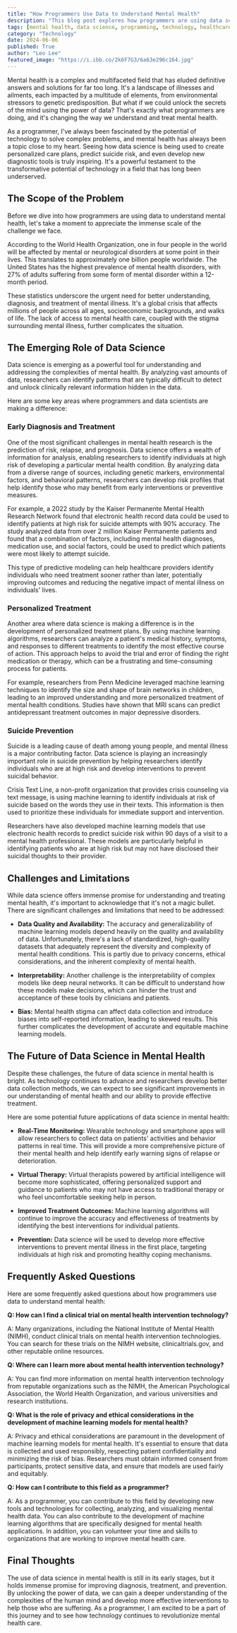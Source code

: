 ```yaml
---
title: "How Programmers Use Data to Understand Mental Health"
description: "This blog post explores how programmers are using data science to advance mental health research, improve diagnosis and treatment, and develop personalized care plans. Discover the potential of technology to address the global mental health crisis."
tags: [mental health, data science, programming, technology, healthcare, diagnosis, treatment, personalized care, machine learning, suicide prevention]
category: "Technology"
date: 2024-06-06
published: True
author: "Leo Lee"
featured_image: "https://i.ibb.co/2k6F7G3/6a63e296c164.jpg"
---
```



Mental health is a complex and multifaceted field that has eluded definitive answers and solutions for far too long. It's a landscape of illnesses and ailments, each impacted by a multitude of elements, from environmental stressors to genetic predisposition. But what if we could unlock the secrets of the mind using the power of data?  That's exactly what programmers are doing, and it's changing the way we understand and treat mental health.

As a programmer, I've always been fascinated by the potential of technology to solve complex problems, and mental health has always been a topic close to my heart.  Seeing how data science is being used to create personalized care plans, predict suicide risk, and even develop new diagnostic tools is truly inspiring.  It's a powerful testament to the transformative potential of technology in a field that has long been underserved.

## The Scope of the Problem

Before we dive into how programmers are using data to understand mental health, let's take a moment to appreciate the immense scale of the challenge we face. 

According to the World Health Organization, one in four people in the world will be affected by mental or neurological disorders at some point in their lives. This translates to approximately one billion people worldwide. The United States has the highest prevalence of mental health disorders, with 27% of adults suffering from some form of mental disorder within a 12-month period.

These statistics underscore the urgent need for better understanding, diagnosis, and treatment of mental illness.  It's a global crisis that affects millions of people across all ages, socioeconomic backgrounds, and walks of life.  The lack of access to mental health care, coupled with the stigma surrounding mental illness, further complicates the situation.

## The Emerging Role of Data Science

Data science is emerging as a powerful tool for understanding and addressing the complexities of mental health. By analyzing vast amounts of data, researchers can identify patterns that are typically difficult to detect and unlock clinically relevant information hidden in the data.

Here are some key areas where programmers and data scientists are making a difference:

### Early Diagnosis and Treatment

One of the most significant challenges in mental health research is the prediction of risk, relapse, and prognosis. Data science offers a wealth of information for analysis, enabling researchers to identify individuals at high risk of developing a particular mental health condition.  By analyzing data from a diverse range of sources, including genetic markers, environmental factors, and behavioral patterns, researchers can develop risk profiles that help identify those who may benefit from early interventions or preventive measures.

For example, a 2022 study by the Kaiser Permanente Mental Health Research Network found that electronic health record data could be used to identify patients at high risk for suicide attempts with 90% accuracy. The study analyzed data from over 2 million Kaiser Permanente patients and found that a combination of factors, including mental health diagnoses, medication use, and social factors, could be used to predict which patients were most likely to attempt suicide.

This type of predictive modeling can help healthcare providers identify individuals who need treatment sooner rather than later, potentially improving outcomes and reducing the negative impact of mental illness on individuals' lives.

### Personalized Treatment

Another area where data science is making a difference is in the development of personalized treatment plans.  By using machine learning algorithms, researchers can analyze a patient's medical history, symptoms, and responses to different treatments to identify the most effective course of action. This approach helps to avoid the trial and error of finding the right medication or therapy, which can be a frustrating and time-consuming process for patients.

For example, researchers from Penn Medicine leveraged machine learning techniques to identify the size and shape of brain networks in children, leading to an improved understanding and more personalized treatment of mental health conditions.  Studies have shown that MRI scans can predict antidepressant treatment outcomes in major depressive disorders.

### Suicide Prevention

Suicide is a leading cause of death among young people, and mental illness is a major contributing factor. Data science is playing an increasingly important role in suicide prevention by helping researchers identify individuals who are at high risk and develop interventions to prevent suicidal behavior.

Crisis Text Line, a non-profit organization that provides crisis counseling via text message, is using machine learning to identify individuals at risk of suicide based on the words they use in their texts.  This information is then used to prioritize these individuals for immediate support and intervention.

Researchers have also developed machine learning models that use electronic health records to predict suicide risk within 90 days of a visit to a mental health professional. These models are particularly helpful in identifying patients who are at high risk but may not have disclosed their suicidal thoughts to their provider.

## Challenges and Limitations

While data science offers immense promise for understanding and treating mental health, it's important to acknowledge that it's not a magic bullet. There are significant challenges and limitations that need to be addressed:

* **Data Quality and Availability:**  The accuracy and generalizability of machine learning models depend heavily on the quality and availability of data.  Unfortunately, there's a lack of standardized, high-quality datasets that adequately represent the diversity and complexity of mental health conditions.  This is partly due to privacy concerns, ethical considerations, and the inherent complexity of mental health.

* **Interpretability:**  Another challenge is the interpretability of complex models like deep neural networks.  It can be difficult to understand how these models make decisions, which can hinder the trust and acceptance of these tools by clinicians and patients.

* **Bias:**  Mental health stigma can affect data collection and introduce biases into self-reported information, leading to skewed results. This further complicates the development of accurate and equitable machine learning models.

## The Future of Data Science in Mental Health

Despite these challenges, the future of data science in mental health is bright.  As technology continues to advance and researchers develop better data collection methods, we can expect to see significant improvements in our understanding of mental health and our ability to provide effective treatment.

Here are some potential future applications of data science in mental health:

* **Real-Time Monitoring:**  Wearable technology and smartphone apps will allow researchers to collect data on patients' activities and behavior patterns in real time. This will provide a more comprehensive picture of their mental health and help identify early warning signs of relapse or deterioration.

* **Virtual Therapy:**  Virtual therapists powered by artificial intelligence will become more sophisticated, offering personalized support and guidance to patients who may not have access to traditional therapy or who feel uncomfortable seeking help in person.  

* **Improved Treatment Outcomes:**  Machine learning algorithms will continue to improve the accuracy and effectiveness of treatments by identifying the best interventions for individual patients.

* **Prevention:** Data science will be used to develop more effective interventions to prevent mental illness in the first place, targeting individuals at high risk and promoting healthy coping mechanisms.

## Frequently Asked Questions

Here are some frequently asked questions about how programmers use data to understand mental health:

**Q: How can I find a clinical trial on mental health intervention technology?**

A: Many organizations, including the National Institute of Mental Health (NIMH), conduct clinical trials on mental health intervention technologies. You can search for these trials on the NIMH website, clinicaltrials.gov, and other reputable online resources.

**Q: Where can I learn more about mental health intervention technology?**

A: You can find more information on mental health intervention technology from reputable organizations such as the NIMH, the American Psychological Association, the World Health Organization, and various universities and research institutions. 

**Q:  What is the role of privacy and ethical considerations in the development of machine learning models for mental health?**

A: Privacy and ethical considerations are paramount in the development of machine learning models for mental health.  It's essential to ensure that data is collected and used responsibly, respecting patient confidentiality and minimizing the risk of bias.  Researchers must obtain informed consent from participants, protect sensitive data, and ensure that models are used fairly and equitably.

**Q: How can I contribute to this field as a programmer?**

A:  As a programmer, you can contribute to this field by developing new tools and technologies for collecting, analyzing, and visualizing mental health data.  You can also contribute to the development of machine learning algorithms that are specifically designed for mental health applications.  In addition, you can volunteer your time and skills to organizations that are working to improve mental health care.

## Final Thoughts

The use of data science in mental health is still in its early stages, but it holds immense promise for improving diagnosis, treatment, and prevention. By unlocking the power of data, we can gain a deeper understanding of the complexities of the human mind and develop more effective interventions to help those who are suffering.  As a programmer, I am excited to be a part of this journey and to see how technology continues to revolutionize mental health care. 
